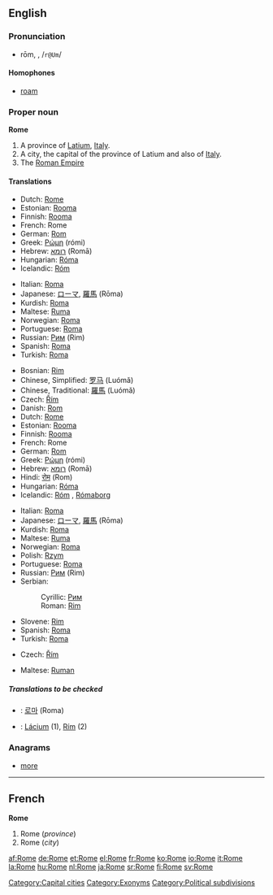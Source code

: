 {{wikipedia}}
==English==

{{rank|enter|consider|provided|969|Rome|twelve|opposite|vast}}

===Pronunciation===
*rōm, {{unicode|/rəʊm/}}, /<tt>r@Um</tt>/
*:{{unicode|[[Rhymes:English:-əʊm|Rhymes: -əʊm]]}}

====Homophones====
*[[roam]]

===Proper noun===
'''Rome'''

# A province of [[Latium]], [[Italy]].
# A city, the capital of the province of Latium and also of [[Italy]].
# The [[Roman Empire]]

====Translations====
{{trans-top|province}}
*Dutch: [[Rome#Dutch|Rome]] {{n}}
*Estonian: [[Rooma]]
*Finnish: [[Rooma]]
*French: Rome {{f}}
*German: [[Rom]] {{n}}
*Greek: [[Ρώμη]] (rómi) {{f}}
*Hebrew: [[רומא]] (Romā) {{f}}
*Hungarian: [[Róma]]
*Icelandic: [[Róm]] {{f}}
{{trans-mid}}
*Italian: [[Roma#Italian|Roma]]
*Japanese: [[ローマ]], [[羅馬]] (Rōma)
*Kurdish: [[Roma#Kurdish|Roma]]
*Maltese: [[Ruma]]
*Norwegian: [[Roma]]
*Portuguese: [[Roma#Portuguese|Roma]] {{f}}
*Russian: [[Рим]] (Rim) {{m}}
*Spanish: [[Roma#Spanish|Roma]] {{f}}
*Turkish: [[Roma]]
{{trans-bottom}}

{{trans-top|city}}
*Bosnian: [[Rim#Bosnian|Rim]] {{m}}
*Chinese, Simplified: [[罗马]] (Luómǎ)
*Chinese, Traditional: [[羅馬]] (Luómǎ)
*Czech: [[Řím]] {{m}}
*Danish: [[Rom]]
*Dutch: [[Rome#Dutch|Rome]] {{n}}
*Estonian: [[Rooma]]
*Finnish: [[Rooma]]
*French: Rome {{f}}
*German: [[Rom]] {{n}}
*Greek: [[Ρώμη]] (rómi) {{f}}
*Hebrew: [[רומא]] (Romā) {{f}}
*Hindi: [[रोम]] (Rom)
*Hungarian: [[Róma]]
*Icelandic: [[Róm]] {{f}}, [[Rómaborg]] {{f}}
{{trans-mid}}
*Italian: [[Roma#Italian|Roma]] {{f}}
*Japanese: [[ローマ]], [[羅馬]] (Rōma)
*Kurdish: [[Roma#Kurdish|Roma]]
*Maltese: [[Ruma]]
*Norwegian: [[Roma]]
*Polish: [[Rzym]] {{m}}
*Portuguese: [[Roma#Portuguese|Roma]] {{f}}
*Russian: [[Рим]] (Rim) {{m}}
*Serbian:
*:Cyrillic: [[Рим#Serbian|Рим]] {{m}}
*:Roman: [[Rim#Serbian|Rim]] {{m}}
*Slovene: [[Rim]] {{m}}
*Spanish: [[Roma#Spanish|Roma]] {{f}}
*Turkish: [[Roma]]
{{trans-bottom}}

{{trans-top|empire}}
*Czech: [[Řím]] {{m}}
{{trans-mid}}
*Maltese: [[Ruman]]
{{trans-bottom}}

=====Translations to be checked=====
<!--Remove this section once all of the translations below have been moved into the tables above.-->
{{checktrans}}
*{{ttbc|Korean}}: [[로마]] (Roma)
*{{ttbc|Slovak}}: [[Lácium]] {{n}} (1), [[Rím]] {{m}} (2)

===Anagrams===
*[[more]]

[[Category:Capital cities]]
[[Category:Exonyms]]
[[Category:Political subdivisions]]

----

==French==
'''Rome''' {{f}}

# Rome (''province'')
# Rome (''city'')

[[af:Rome]]
[[de:Rome]]
[[et:Rome]]
[[el:Rome]]
[[fr:Rome]]
[[ko:Rome]]
[[io:Rome]]
[[it:Rome]]
[[la:Rome]]
[[hu:Rome]]
[[nl:Rome]]
[[ja:Rome]]
[[sr:Rome]]
[[fi:Rome]]
[[sv:Rome]]